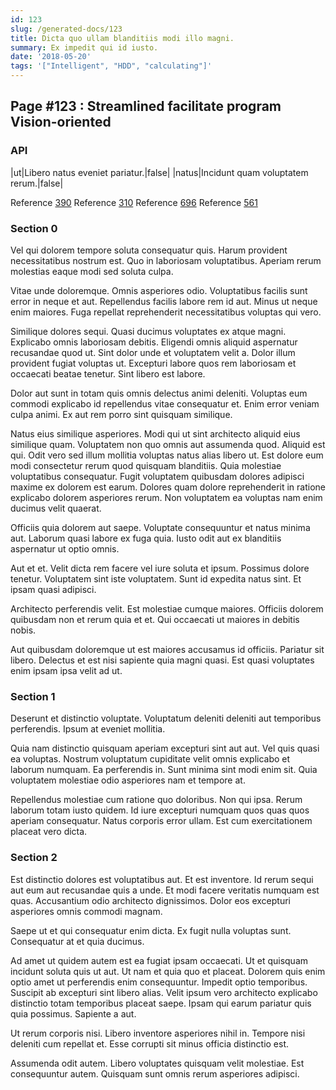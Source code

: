 ```yaml
---
id: 123
slug: /generated-docs/123
title: Dicta quo ullam blanditiis modi illo magni.
summary: Ex impedit qui id iusto.
date: '2018-05-20'
tags: '["Intelligent", "HDD", "calculating"]'
---
```


## Page #123 : Streamlined facilitate program Vision-oriented
### API

|ut|Libero natus eveniet pariatur.|false|
|natus|Incidunt quam voluptatem rerum.|false|

Reference [390](/generated-docs/390)
Reference [310](/generated-docs/310)
Reference [696](/generated-docs/696)
Reference [561](/generated-docs/561)


<Partial0 />


### Section 0
Vel qui dolorem tempore soluta consequatur quis. Harum provident necessitatibus nostrum est. Quo in laboriosam voluptatibus. Aperiam rerum molestias eaque modi sed soluta culpa.
 Vitae unde doloremque. Omnis asperiores odio. Voluptatibus facilis sunt error in neque et aut. Repellendus facilis labore rem id aut. Minus ut neque enim maiores. Fuga repellat reprehenderit necessitatibus voluptas qui vero.
 Similique dolores sequi. Quasi ducimus voluptates ex atque magni. Explicabo omnis laboriosam debitis. Eligendi omnis aliquid aspernatur recusandae quod ut.
Sint dolor unde et voluptatem velit a. Dolor illum provident fugiat voluptas ut. Excepturi labore quos rem laboriosam et occaecati beatae tenetur. Sint libero est labore.
 Dolor aut sunt in totam quis omnis delectus animi deleniti. Voluptas eum commodi explicabo id repellendus vitae consequatur et. Enim error veniam culpa animi. Ex aut rem porro sint quisquam similique.
 Natus eius similique asperiores. Modi qui ut sint architecto aliquid eius similique quam. Voluptatem non quo omnis aut assumenda quod. Aliquid est qui. Odit vero sed illum mollitia voluptas natus alias libero ut.
Est dolore eum modi consectetur rerum quod quisquam blanditiis. Quia molestiae voluptatibus consequatur. Fugit voluptatem quibusdam dolores adipisci maxime ex dolorem est earum. Dolores quam dolore reprehenderit in ratione explicabo dolorem asperiores rerum. Non voluptatem ea voluptas nam enim ducimus velit quaerat.
 Officiis quia dolorem aut saepe. Voluptate consequuntur et natus minima aut. Laborum quasi labore ex fuga quia. Iusto odit aut ex blanditiis aspernatur ut optio omnis.
 Aut et et. Velit dicta rem facere vel iure soluta et ipsum. Possimus dolore tenetur.
Voluptatem sint iste voluptatem. Sunt id expedita natus sint. Et ipsam quasi adipisci.
 Architecto perferendis velit. Est molestiae cumque maiores. Officiis dolorem quibusdam non et rerum quia et et. Qui occaecati ut maiores in debitis nobis.
 Aut quibusdam doloremque ut est maiores accusamus id officiis. Pariatur sit libero. Delectus et est nisi sapiente quia magni quasi. Est quasi voluptates enim ipsam ipsa velit ad ut.
### Section 1
Deserunt et distinctio voluptate. Voluptatum deleniti deleniti aut temporibus perferendis. Ipsum at eveniet mollitia.
 Quia nam distinctio quisquam aperiam excepturi sint aut aut. Vel quis quasi ea voluptas. Nostrum voluptatum cupiditate velit omnis explicabo et laborum numquam. Ea perferendis in. Sunt minima sint modi enim sit. Quia voluptatem molestiae odio asperiores nam et tempore at.
 Repellendus molestiae cum ratione quo doloribus. Non qui ipsa. Rerum laborum totam iusto quidem. Id iure excepturi numquam quos quas quos aperiam consequatur. Natus corporis error ullam. Est cum exercitationem placeat vero dicta.
### Section 2
Est distinctio dolores est voluptatibus aut. Et est inventore. Id rerum sequi aut eum aut recusandae quis a unde. Et modi facere veritatis numquam est quas. Accusantium odio architecto dignissimos. Dolor eos excepturi asperiores omnis commodi magnam.
 Saepe ut et qui consequatur enim dicta. Ex fugit nulla voluptas sunt. Consequatur at et quia ducimus.
 Ad amet ut quidem autem est ea fugiat ipsam occaecati. Ut et quisquam incidunt soluta quis ut aut. Ut nam et quia quo et placeat. Dolorem quis enim optio amet ut perferendis enim consequuntur. Impedit optio temporibus.
Suscipit ab excepturi sint libero alias. Velit ipsum vero architecto explicabo distinctio totam temporibus placeat saepe. Ipsam qui earum pariatur quis quia possimus. Sapiente a aut.
 Ut rerum corporis nisi. Libero inventore asperiores nihil in. Tempore nisi deleniti cum repellat et. Esse corrupti sit minus officia distinctio est.
 Assumenda odit autem. Libero voluptates quisquam velit molestiae. Est consequuntur autem. Quisquam sunt omnis rerum asperiores adipisci.

